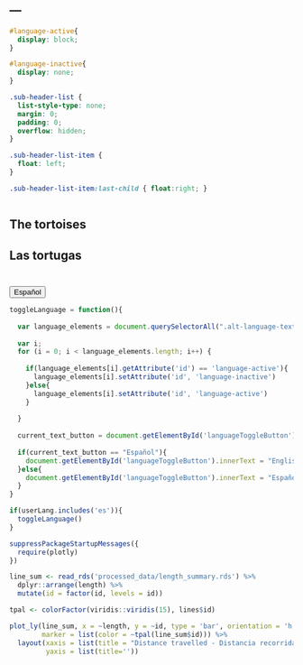 ---
---

```css
#language-active{
  display: block;
}

#language-inactive{
  display: none;
}

.sub-header-list {
  list-style-type: none;
  margin: 0;
  padding: 0;
  overflow: hidden;
}

.sub-header-list-item {
  float: left;
}

.sub-header-list-item:last-child { float:right; }

```

<div style="display: table; margin: 0 auto; width: 100%">
  <ul class="sub-header-list" style="width: 100%; margin: 0; padding: 0;">
    <li class="sub-header-list-item" list-style-type="none" style="display: inline;">
      <h2 class="alt-language-text" id="language-active">The tortoises</h2>
      <h2 class="alt-language-text" id="language-inactive">Las tortugas</h2>
    </li>
    <li class="sub-header-list-item" list-style-type="none" style="display: inline;">
      <button id="languageToggleButton" onclick="toggleLanguage()" style="margin-top: 25px;">Español</button>
    </li>
  </ul>
</div>

```js
toggleLanguage = function(){
  
  var language_elements = document.querySelectorAll(".alt-language-text")
  
  var i;
  for (i = 0; i < language_elements.length; i++) {
    
    if(language_elements[i].getAttribute('id') == 'language-active'){
      language_elements[i].setAttribute('id', 'language-inactive')
    }else{
      language_elements[i].setAttribute('id', 'language-active')
    }
  
  }
  
  current_text_button = document.getElementById('languageToggleButton').innerText
  
  if(current_text_button == "Español"){
    document.getElementById('languageToggleButton').innerText = "English"
  }else{
    document.getElementById('languageToggleButton').innerText = "Español"
  }
}

if(userLang.includes('es')){
  toggleLanguage()
}

```

```r
suppressPackageStartupMessages({
  require(plotly)
})
```

```r
line_sum <- read_rds('processed_data/length_summary.rds') %>% 
  dplyr::arrange(length) %>% 
  mutate(id = factor(id, levels = id))

tpal <- colorFactor(viridis::viridis(15), lines$id)

plot_ly(line_sum, x = ~length, y = ~id, type = 'bar', orientation = 'h',
        marker = list(color = ~tpal(line_sum$id))) %>% 
  layout(xaxis = list(title = "Distance travelled - Distancia recorrida (km)"),
         yaxis = list(title=''))

```